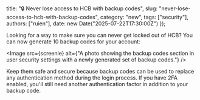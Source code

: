   title: "🔒 Never lose access to HCB with backup codes",
  slug: "never-lose-access-to-hcb-with-backup-codes",
  category: "new",
  tags: ["security"],
  authors: ["ruien"],
  date: new Date("2025-07-22T17:30:00Z")
});

Looking for a way to make sure you can never get locked out of HCB? You can now generate 10 backup codes for your account:

      
<Image src={screenie} alt={"A photo showing the backup codes section in user security settings with a newly generated set of backup codes."} />

Keep them safe and secure because backup codes can be used to replace any authentication method during the login process. If you have 2FA enabled, you'll still need another authentication factor in addition to your backup code.
